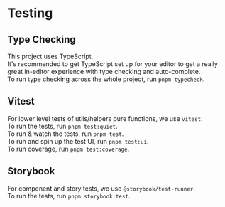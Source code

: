 
<Meta title="Docs/Testing" />

# Testing

## Type Checking

This project uses TypeScript.<br />
It's recommended to get TypeScript set up for your editor to get a really great in-editor experience with type checking and auto-complete.<br />
To run type checking across the whole project, run `pnpm typecheck`.

## Vitest

For lower level tests of utils/helpers pure functions, we use `vitest`.<br />
To run the tests, run `pnpm test:quiet`.<br />
To run & watch the tests, run `pnpm test`.<br />
To run and spin up the test UI, run `pnpm test:ui`.<br />
To run coverage, run `pnpm test:coverage`.<br />

## Storybook

For component and story tests, we use `@storybook/test-runner`.<br />
To run the tests, run `pnpm storybook:test`.<br />